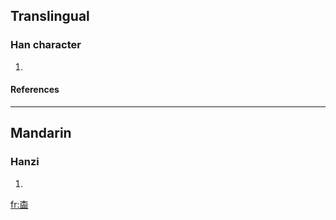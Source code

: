 ==Translingual==
===Han character===
{{Han char|rn=75|rad=木|as=09|sn=13|four=|canj=木口口口 (DRRR), X木口口口 (XDRRR)}}
# {{defn|Han|sort=木09}}
====References====
{{Han ref|kx=0538.360|dkj=15116|hdz=21250.070|uh=694D|ud=26957}}

----
==Mandarin==
===Hanzi===
{{cmn-hanzi|pin=[[běn]] ([[ben3]])|wg=pen<sup>3</sup>}}
# {{defn|Mandarin}}

[[fr:楍]]